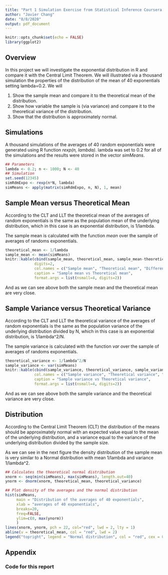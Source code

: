 ```yaml
---
title: "Part 1 Simulation Exercise from Statistical Inference Coursera Course Project"
author: "Javier Chang"
date: "8/8/2020"
output: pdf_document
---
```


```r
knitr::opts_chunk$set(echo = FALSE)
library(ggplot2)
```

## Overview

In this project we will investigate the exponential distribution in R and compare it with the Central Limit Theorem. We will illustrated via a thousand simulation the properties of the distribution of the mean of 40 exponentials setting lambda=0.2. We will

1. Show the sample mean and compare it to the theoretical mean of the distribution.
2. Show how variable the sample is (via variance) and compare it to the theoretical variance of the distribution.
3. Show that the distribution is approximately normal.

## Simulations

A thousand simulations of the averages of 40 random exponentials were generated using R function *rexp(n, lambda)*. lambda was set to 0.2 for all of the simulations and the results were stored in the vector *simMeans*.

```r
## Parameters
lambda <- 0.2; n <- 1000; N <- 40
## Simulation
set.seed(12345)
simRdmExpo <- rexp(n*N, lambda)
simMeans <- apply(matrix(simRdmExpo, n, N), 1, mean)
```

## Sample Mean versus Theoretical Mean

According to the CLT and LLT the theoretical mean of the averages of random exponentials is the same as the population mean of the underlying distribution, which in this case is an exponential distribution, is 1/lambda.

The sample mean is calculated with the function *mean* over the sample of averages of randoms exponentials.

```r
theoretical_mean <- 1/lambda
sample_mean <- mean(simMeans)
knitr::kable(cbind(sample_mean, theoretical_mean, sample_mean-theoretical_mean), 
             digits=2, 
             col.names = c("Sample mean", "Theoretical mean", "Difference"),
             caption = "Sample mean vs Theoretical mean",
             format.args = list(nsmall=4, digits=2))
```

And as we can see above both the sample mean and the theoretical mean are very close.

## Sample Variance versus Theoretical Variance

According to the CLT and LLT the theoretical variance of the averages of random exponentials is the same as the population variance of the underlying distribution divided by N, which in this case is an exponential distribution, is 1/lambda^2/N.

The sample variance is calculated with the function *var* over the sample of averages of randoms exponentials.

```r
theoretical_variance <- 1/lambda^2/N
sample_variance <- var(simMeans)
knitr::kable(cbind(sample_variance, theoretical_variance, sample_variance-theoretical_variance), 
             col.names = c("Sample variance", "Theoretical variance", "Difference"),
             caption = "Sample variance vs Theoretical variance",
             format.args = list(nsmall=4, digits=2))
```

And as we can see above both the sample variance and the theoretical variance are very close.

## Distribution

According to the Central Limit Theorem (CLT) the distribution of the means should be approximately normal with an expected value equal to the mean of the underlying distribution, and a variance equal to the variance of the underlying distribution divided by the sample size.

As we can see in the next figure the density distribution of the sample mean is very similar to a Normal distribution with mean 1/lambda and variance 1/lambda^2.

```r
## Calculates the theoretical normal distribution
xnorm <- seq(min(simMeans), max(simMeans), length.out=40)
ynorm <- dnorm(xnorm, theoretical_mean, theoretical_variance)

## Plot density of the averages and the normal distribution
hist(simMeans,
     main = "Distribution of the averages of 40 exponentials",
     xlab = "averages of 40 exponentials",
     breaks=20,
     freq=FALSE,
     ylim=c(0, max(ynorm))
     )
lines(xnorm, ynorm, pch = 22, col="red", lwd = 2, lty = 1)
abline(v = theoretical_mean, col = "red", lwd = 2)
legend("topright", legend = "Normal distribution", col = "red", cex = 0.8, lwd = 2, lty = 1)

```
\newpage
## Appendix

### Code for this report

```r
```